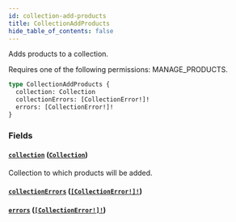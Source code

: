 ```yaml
---
id: collection-add-products
title: CollectionAddProducts
hide_table_of_contents: false
---
```


Adds products to a collection.

Requires one of the following permissions: MANAGE_PRODUCTS.

```graphql
type CollectionAddProducts {
  collection: Collection
  collectionErrors: [CollectionError!]!
  errors: [CollectionError!]!
}
```

### Fields

#### [`collection`](#) ([`Collection`](../../../developer/api-reference/objects/collection))

Collection to which products will be added.

#### [`collectionErrors`](#) ([`[CollectionError!]!`](../../../developer/api-reference/objects/collection-error))

#### [`errors`](#) ([`[CollectionError!]!`](../../../developer/api-reference/objects/collection-error))
